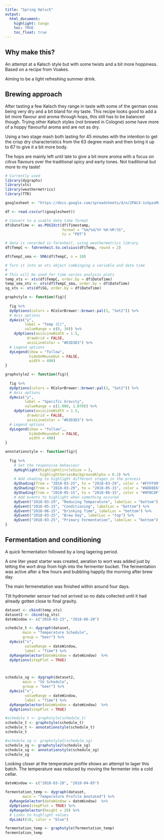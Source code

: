 ```yaml
---
title: "Spring Kølsch"
output:
  html_document:
    highlight: tango
    toc: TRUE
    toc_float: true
---
```


## Why make this?

An attempt at a Kølsch style but with some twists
and a bit more hoppiness. Based on a recipe from Voakes.

Aiming to be a light refreshing summer drink.


## Brewing approach

After tasting a 
few Kølsch they range in taste with some of the german ones being very dry
and a bit bland for my taste. This recipe looks good to add a bit
more flavour and aroma through hops, this still has to be balanced
though. Trying other Kølsch styles (not brewed in Cologne) some have more of
a hoppy flavourful aroma and are not as dry.

Using a two stage mash both lasting for 45 minutes with the intention
to get the crisp dry characteristics from the 63 degree mash and then
bring it up to 67 to give it a bit more body.

The hops are mainly left until late to give a bit more aroma with a focus
on citrus flavours over the traditional spicy and earty tones. Not traditional
but more to my taste!


```r
# Currently used
library(dygraphs)
library(xts)
library(weathermetrics)
library(TTR)
```

```r
googlesheet <- "https://docs.google.com/spreadsheets/d/e/2PACX-1vSpzeMxrRBuTp18pYVro9t13JVyxNPAWZwdYaK8n4s5A-AfMBXMAG6GH37j-ri2LTEeaEDvpUhWPNuT/pub?gid=0&single=true&output=csv"

df <- read.csv(url(googlesheet))
```

```r
# Convert to a usable date time format
df$DateTime <- as.POSIXct(df$Timestamp, 
                          format = "%m/%d/%Y %H:%M:%S",
                          tz = "PDT")

# data is recorded in farenheit, using weathermetrics library
df$TempC <- fahrenheit.to.celsius(df$Temp, round = 2)

df$TempC_sma <- SMA(df$TempC, n = 10)

# Turn it into an xts object combinging a variable and date time
#
# This will be used for time series analysis plots
temp_xts <- xts(df$TempC, order.by = df$DateTime)
temp_sma_xts <- xts(df$TempC_sma, order.by = df$DateTime)
sg_xts <- xts(df$SG, order.by = df$DateTime)
```

```r
graphstyle <- function(fig){
  
  fig %>%
  dyOptions(colors = RColorBrewer::brewer.pal(3, "Set2")) %>%
  # Axis options
  dyAxis("y", 
         label = "Temp (C)", 
         valueRange = c(0, 30)) %>%
    dyOptions(axisLineWidth = 1.5,
          drawGrid = FALSE,
          axisLineColor = "#D3D3D3") %>%
  # Legend options
  dyLegend(show = "follow", 
           hideOnMouseOut = FALSE,
           width = 400)
}

graphstyle2 <- function(fig){
  
  fig %>%
  dyOptions(colors = RColorBrewer::brewer.pal(3, "Set2")) %>%
  # Axis options
  dyAxis("y", 
         label = "Specific Gravity", 
         valueRange = c(1.000, 1.070)) %>%
    dyOptions(axisLineWidth = 1.5,
          drawGrid = FALSE,
          axisLineColor = "#D3D3D3") %>%
  # Legend options
  dyLegend(show = "follow",, 
           hideOnMouseOut = FALSE,
           width = 400)
}

annotationstyle <- function(fig){
  
  fig %>%  
    # Set the responsive behaviour
    dyHighlight(highlightCircleSize = 3, 
                highlightSeriesBackgroundAlpha = 0.2) %>%
    # Add shading to highlight different stages in the process
    dyShading(from = "2018-03-25", to = "2018-03-29", color = "#FFFF99") %>%
    dyShading(from = "2018-03-29", to = "2018-05-15", color = "#ADD8E6") %>%
    dyShading(from = "2018-05-15", to = "2018-06-15", color = "#8FBC8F") %>%
    # Add events to highlight when something occured
    dyEvent("2018-03-29", "Reducing Temperature", labelLoc = "bottom") %>%
    dyEvent("2018-05-15", "Conditioning", labelLoc = "bottom") %>%
    dyEvent("2018-06-15", "Drinking Time", labelLoc = "bottom") %>%
    dyEvent("2018-03-25", "Brew Day", labelLoc = "top") %>%
    dyEvent("2018-03-25", "Primary Fermentation", labelLoc = "bottom")
}
```


## Fermentation and conditioning

A quick fermentation followed by a long lagering period.

A one liter yeast starter was created, aeration to wort was added just by
letting the wort drop from high into the fermenter bucket. The fermentation
was active after a few hours and bubbling happily the morning after brew day.

The main fermenetation was finished within around four days.

Tilt hydrometer sensor had not arrived so no data collected until
it had already gotten close to final gravity.

```r
dataset <- cbind(temp_xts)
dataset2 <- cbind(sg_xts)
dateWindow <- c("2018-03-23", "2018-06-20")

schedule_t <- dygraph(dataset,
        main = "Temperature Schedule",
        group = "beer") %>%
  dyAxis("x",
         valueRange = dateWindow,
         label = "Time") %>%
  dyRangeSelector(dateWindow = dateWindow)  %>%
  dyOptions(stepPlot = TRUE) 



schedule_sg <- dygraph(dataset2,
        main = "SG Schedule",
        group = "beer") %>%
  dyAxis("x",
         valueRange = dateWindow,
         label = "Time") %>%
  dyRangeSelector(dateWindow = dateWindow)  %>%
  dyOptions(stepPlot = TRUE) 

#schedule_t <- graphstyle(schedule_t)
schedule_t <- graphstyle(schedule_t)
schedule_t <- annotationstyle(schedule_t)
schedule_t

#schedule_sg <- graphstyle2(schedule_sg)
schedule_sg <- graphstyle2(schedule_sg)
schedule_sg <- annotationstyle(schedule_sg)
schedule_sg

```

Looking closer at the temperature profile shows an attempt to lager this batch.
The temperature was reduced by moving the fermenter into a cold cellar.

```r
dateWindow <- c("2018-03-28", "2018-04-05")

fermentation_temp <- dygraph(dataset,
        main = "Temperature Profile Anotated") %>% 
  dyRangeSelector(dateWindow = dateWindow)  %>%
  dyOptions(stepPlot = TRUE) %>%
  dyRangeSelector(height = 20) %>%
  # Lines to highlight values
  dyLimit(10, color = "blue") 

fermentation_temp <- graphstyle(fermentation_temp)
fermentation_temp
```

